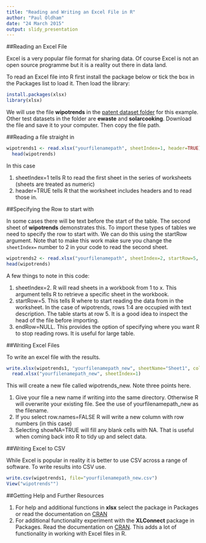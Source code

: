 ```yaml
---
title: "Reading and Writing an Excel File in R"
author: "Paul Oldham"
date: "24 March 2015"
output: slidy_presentation
---
```

##Reading an Excel File

Excel is a very popular file format for sharing data. Of course Excel is not an open source programme but it is a reality out there in data land. 

To read an Excel file into R first install the package below or tick the box in the Packages list to load it. Then load the library:

```r
install.packages(xlsx)
library(xlsx)
```

We will use the file **wipotrends** in the [patent dataset folder](https://github.com/poldham/opensource-patent-analytics/tree/master/patentdatasets) for this example. Other test datasets in the folder are **ewaste** and **solarcooking**. Download the file and save it to your computer. Then copy the file path. 

##Reading a file straight in

```r
wipotrends1 <- read.xlsx("yourfilenamepath", sheetIndex=1, header=TRUE)
  head(wipotrends)
```

In this case

1. sheetIndex=1 tells R to read the first sheet in the series of worksheets (sheets are treated as numeric)
2. header=TRUE tells R that the worksheet includes headers and to read those in. 

##Specifying the Row to start with

In some cases there will be text before the start of the table. The second sheet of **wipotrends** demonstrates this. To import these types of tables we need to specify the row to start with. We can do this using the startRow argument. Note that to make this work make sure you change the `sheetIndex=` number to 2 in your code to read the second sheet. 


```r
wipotrends2 <- read.xlsx("yourfilenamepath", sheetIndex=2, startRow=5, endRow=NULL)
head(wipotrends)
```

A few things to note in this code:

1. sheetIndex=2. R will read sheets in a workbook from 1 to x. This argument tells R to retrieve a specific sheet in the workbook.
2. startRow=5. This tells R where to start reading the data from in the worksheet. In the case of wipotrends, rows 1:4 are occupied with text description. The table starts at row 5. It is a good idea to inspect the head of the file before importing. 
3. endRow=NULL. This provides the option of specifying where you want R to stop reading rows. It is useful for large table. 

##Writing Excel Files

To write an excel file with the results. 

```r
write.xlsx(wipotrends1, "yourfilenamepath_new", sheetName="Sheet1", col.names=TRUE, row.names=TRUE, append=FALSE, showNA=TRUE)
  read.xlsx("yourfilenamepath_new", sheetIndex=1)
```

This will create a new file called wipotrends_new. Note three points here. 

1. Give your file a new name if writing into the same directory. Otherwise R will overwrite your existing file. See the use of yourfilenamepath_new as the filename.
1. If you select row.names=FALSE R will write a new column with row numbers (in this case)
2. Selecting showNA=TRUE will fill any blank cells with NA. That is useful when coming back into R to tidy up and select data. 

##Writing Excel to CSV

While Excel is popular in reality it is better to use CSV across a range of software. To write results into CSV use. 

```r
write.csv(wipotrends1, file="yourfilenamepath_new.csv")
View("wipotrends"")
```

##Getting Help and Further Resources

1. For help and additional functions in **xlsx** select the package in Packages or read the documentation on [CRAN](http://cran.r-project.org/web/packages/xlsx/index.html)
2. For additional functionality experiment with the **XLConnect** package in Packages. Read the documentation on [CRAN](http://cran.r-project.org/web/packages/XLConnect/index.html). This adds a lot of functionality in working with Excel files in R. 

